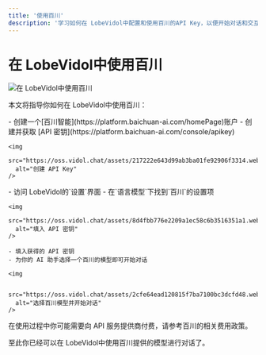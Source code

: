 ```yaml
---
title: '使用百川'
description: '学习如何在 LobeVidol中配置和使用百川的API Key，以便开始对话和交互。'
---
```


# 在 LobeVidol中使用百川

<img
  src="https://oss.vidol.chat/docs/2024/12/88be132f5cc8c1cfb974545d11f7897f.png"
  alt="在 LobeVidol中使用百川"
/>

本文将指导你如何在 LobeVidol中使用百川：

<Steps>
  <Step title="获取百川智能 API 密钥">
    - 创建一个[百川智能](https://platform.baichuan-ai.com/homePage)账户
    - 创建并获取 [API 密钥](https://platform.baichuan-ai.com/console/apikey)

    <img
      src="https://oss.vidol.chat/assets/217222e643d99ab3ba01fe92906f3314.webp"
      alt="创建 API Key"
    />
  </Step>

  <Step title="在 LobeVidol中配置百川">
    - 访问 LobeVidol的`设置`界面
    - 在`语言模型`下找到`百川`的设置项

    <img
      src="https://oss.vidol.chat/assets/8d4fbb776e2209a1ec58c6b3516351a1.webp"
      alt="填入 API 密钥"
    />

    - 填入获得的 API 密钥
    - 为你的 AI 助手选择一个百川的模型即可开始对话

    <img
      
      src="https://oss.vidol.chat/assets/2cfe64ead120815f7ba7100bc3dcfd48.webp"
      alt="选择百川模型并开始对话"
    />
  </Step>
</Steps>

<Warning>在使用过程中你可能需要向 API 服务提供商付费，请参考百川的相关费用政策。</Warning>

至此你已经可以在 LobeVidol中使用百川提供的模型进行对话了。

